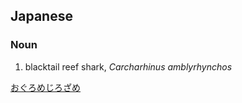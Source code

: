 ==Japanese==
{{ja-kanjitab|お|くろ|め|しろ|さめ|k2=ぐろ|k4=じろ|k5=ざめ|yomi=k|r=y}}

===Noun===
{{ja-noun|オグロメジロザメ}}

# blacktail reef shark, ''Carcharhinus amblyrhynchos''

{{Wikispecies|Carcharhinus amblyrhynchos}}

[[Category:ja:Sharks|おぐろめじろざめ]]